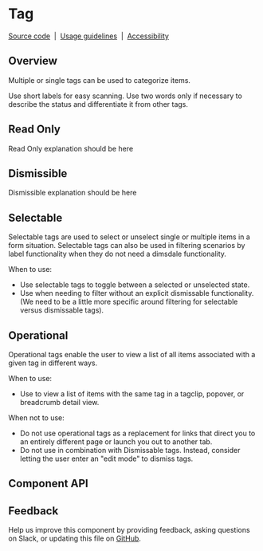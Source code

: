 
# Tag

[Source code](https://github.com/carbon-design-system/carbon/tree/main/packages/react/src/components/Tag)
&nbsp;|&nbsp;
[Usage guidelines](https://www.carbondesignsystem.com/components/tag/usage)
&nbsp;|&nbsp;
[Accessibility](https://www.carbondesignsystem.com/components/tag/accessibility)

## Overview

Multiple or single tags can be used to categorize items.

Use short labels for easy scanning. Use two words only if necessary to describe
the status and differentiate it from other tags.

## Read Only

Read Only explanation should be here

<Canvas>
  <Story of={TagStories.ReadOnly} />
</Canvas>

## Dismissible

Dismissible explanation should be here

<Canvas>
  <Story of={TagStories.Dismissible} />
</Canvas>

## Selectable

Selectable tags are used to select or unselect single or multiple items in a
form situation. Selectable tags can also be used in filtering scenarios by label
functionality when they do not need a dimsdale functionality.

When to use:

- Use selectable tags to toggle between a selected or unselected state.
- Use when needing to filter without an explicit dismissable functionality. (We
  need to be a little more specific around filtering for selectable versus
  dismissable tags).

<Canvas>
  <Story of={TagStories.Selectable} />
</Canvas>

## Operational

Operational tags enable the user to view a list of all items associated with a
given tag in different ways.

When to use:

- Use to view a list of items with the same tag in a tagclip, popover, or
  breadcrumb detail view.

When not to use:

- Do not use operational tags as a replacement for links that direct you to an
  entirely different page or launch you out to another tab.
- Do not use in combination with Dismissable tags. Instead, consider letting the
  user enter an "edit mode" to dismiss tags.

<Canvas>
  <Story of={TagStories.Operational} />
</Canvas>

## Component API

<ArgsTable />

## Feedback

Help us improve this component by providing feedback, asking questions on Slack,
or updating this file on
[GitHub](https://github.com/carbon-design-system/carbon/edit/main/packages/react/src/components/Tag/Tag.mdx).
